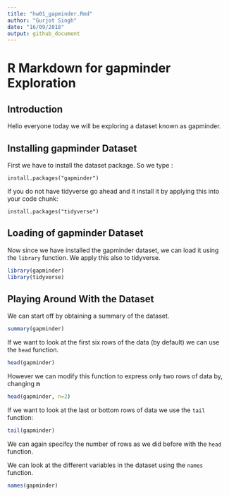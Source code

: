 ```yaml
---
title: "hw01_gapminder.Rmd"
author: "Gurjot Singh"
date: "16/09/2018"
output: github_document
---
```


# R Markdown for gapminder Exploration

## Introduction

Hello everyone today we will be exploring a dataset known as gapminder.

## Installing gapminder Dataset

First we have to install the dataset package. So we type :

`install.packages("gapminder")`

If you do not have tidyverse go ahead and it install it by applying this into your code chunk:

`install.packages("tidyverse")`

## Loading of gapminder Dataset

Now since we have installed the gapminder dataset, we can load it using the `library` function. We apply this also to tidyverse.

```r
library(gapminder)
library(tidyverse)
```

## Playing Around With the Dataset

We can start off by obtaining a summary of the dataset.

```r
summary(gapminder)
```

If we want to look at the first six rows of the data (by default) we can use the `head` function.

```r
head(gapminder)
```

However we can modify this function to express only two rows of data by, changing **n**

```r
head(gapminder, n=2)
```

If we want to look at the last or bottom rows of data we use the `tail` function:

```r
tail(gapminder)
```

We can again  specifcy the number of rows as we did before with the `head` function.

We can look at the different variables in the dataset using the `names` function.

```r
names(gapminder)
```



